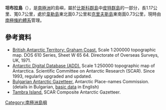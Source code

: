 {{coord|65|26|05|S|65|21|00|W|display=title}}

'''坦布拉島'''（{{lang-en|Tambra Island}}），是[[南極洲|南極洲]]的島嶼，屬於[[比斯科群島|比斯科群島]]中[[皮特群島|皮特群島]]的一部分，長1.17公里、寬0.7公里，處於[[韋勒島|韋勒島]]東北面0.7公里和[[克里夫斯島|克里夫斯島]]東南面0.73公里，現時由[[南極條約體系|南極條約體系]]管理。

==參考資料==
* [https://data.aad.gov.au/aadc/mapcat/display_map.cfm?map_id=3110 British Antarctic Territory: Graham Coast.]{{Wayback|url=https://data.aad.gov.au/aadc/mapcat/display_map.cfm?map_id=3110 |date=20131112130011 }}  Scale 1:200000 topographic map.  DOS 610 Series, Sheet W 65 64.  Directorate of Overseas Surveys, UK, 1971.
* [http://www.add.scar.org Antarctic Digital Database (ADD).]{{Wayback|url=http://www.add.scar.org/ |date=20170305000653 }} Scale 1:250000 topographic map of Antarctica. Scientific Committee on Antarctic Research (SCAR). Since 1993, regularly upgraded and updated.
* [http://apcbg.org/gazet-bg.doc Bulgarian Antarctic Gazetteer.]{{Wayback|url=http://apcbg.org/gazet-bg.doc |date=20131012104624 }} Antarctic Place-names Commission. (details in Bulgarian, [http://apcbg.org/gazet.htm basic data]{{Wayback|url=http://apcbg.org/gazet.htm |date=20160304071225 }} in English)
* [https://data.aad.gov.au/aadc/gaz/scar/display_name.cfm?gaz_id=137764 Tambra Island.]{{Wayback|url=https://data.aad.gov.au/aadc/gaz/scar/display_name.cfm?gaz_id=137764 |date=20140330230047 }} SCAR Composite Antarctic Gazetteer.

{{DEFAULTSORT:Tambra Island}}
[[Category:南極洲島嶼|Category:南極洲島嶼]]


{{Biscoes-geo-stub}}